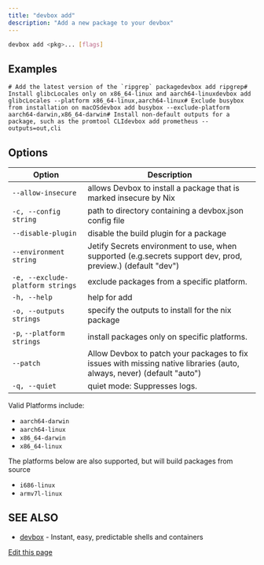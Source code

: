 ```yaml
---
title: "devbox add"
description: "Add a new package to your devbox"
---
```


```bash
devbox add <pkg>... [flags]
```

## Examples[​](#examples "Direct link to Examples")

```
# Add the latest version of the `ripgrep` packagedevbox add ripgrep# Install glibcLocales only on x86_64-linux and aarch64-linuxdevbox add glibcLocales --platform x86_64-linux,aarch64-linux# Exclude busybox from installation on macOSdevbox add busybox --exclude-platform aarch64-darwin,x86_64-darwin# Install non-default outputs for a package, such as the promtool CLIdevbox add prometheus --outputs=out,cli
```

## Options[​](#options "Direct link to Options")

| Option                           | Description                                                                                                            |
| -------------------------------- | ---------------------------------------------------------------------------------------------------------------------- |
| `--allow-insecure`               | allows Devbox to install a package that is marked insecure by Nix                                                      |
| `-c, --config string`            | path to directory containing a devbox.json config file                                                                 |
| `--disable-plugin`               | disable the build plugin for a package                                                                                 |
| `--environment string`           | Jetify Secrets environment to use, when supported (e.g.secrets support dev, prod, preview.) (default "dev")            |
| `-e, --exclude-platform strings` | exclude packages from a specific platform.                                                                             |
| `-h, --help`                     | help for add                                                                                                           |
| `-o, --outputs strings`          | specify the outputs to install for the nix package                                                                     |
| `-p`, `--platform strings`       | install packages only on specific platforms.                                                                           |
| `--patch`                        | Allow Devbox to patch your packages to fix issues with missing native libraries (auto, always, never) (default "auto") |
| `-q, --quiet`                    | quiet mode: Suppresses logs.                                                                                           |

Valid Platforms include:

- `aarch64-darwin`
- `aarch64-linux`
- `x86_64-darwin`
- `x86_64-linux`

The platforms below are also supported, but will build packages from source

- `i686-linux`
- `armv7l-linux`

## SEE ALSO[​](#see-also "Direct link to SEE ALSO")

- [devbox](/docs/devbox/cli_reference/devbox/) - Instant, easy, predictable shells and containers

[Edit this page](https://github.com/jetify-com/devbox/tree/main/docs/app/docs/cli_reference/devbox_add.md)
